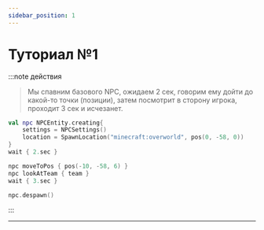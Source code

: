 ```yaml
---
sidebar_position: 1
---
```


# Туториал №1

:::note действия
> Мы спавним базового NPC, ожидаем 2 сек, говорим ему дойти до какой-то точки (позиции), затем посмотрит в сторону игрока, проходит 3 сек и исчезанет.

```kts
val npc NPCEntity.creating{
    settings = NPCSettings()
    location = SpawnLocation("minecraft:overworld", pos(0, -58, 0))
}
wait { 2.sec }

npc moveToPos { pos(-10, -58, 6) }
npc lookAtTeam { team }
wait { 3.sec }

npc.despawn()
```

:::

---